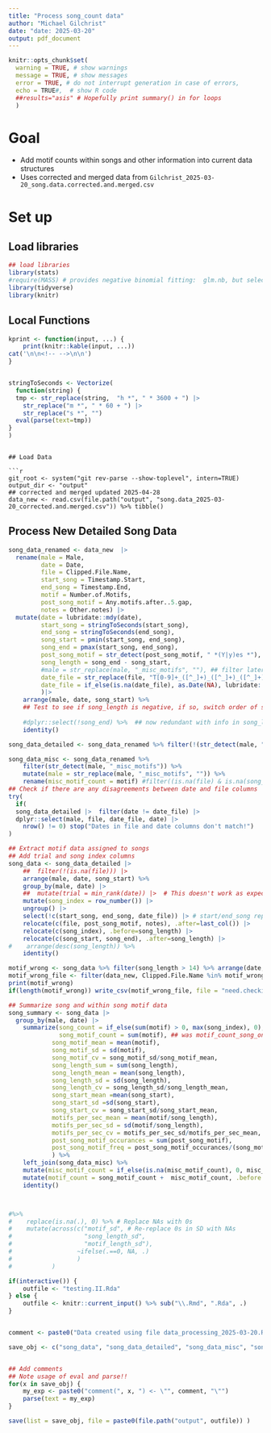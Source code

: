 ```yaml
---
title: "Process song_count data"
author: "Michael Gilchrist"
date: "date: 2025-03-20"
output: pdf_document
---
```


```r

knitr::opts_chunk$set(
  warning = TRUE, # show warnings
  message = TRUE, # show messages
  error = TRUE, # do not interrupt generation in case of errors,
  echo = TRUE#,  # show R code
  ##results="asis" # Hopefully print summary() in for loops
  )


```
# Goal

- Add motif counts within songs and other information into current data structures
- Uses corrected and merged data from `Gilchrist_2025-03-20_song.data.corrected.and.merged.csv`


# Set up

## Load libraries

```r


## load libraries
library(stats)
#require(MASS) # provides negative binomial fitting:  glm.nb, but select conflicts with dplyr
library(tidyverse)
library(knitr)
```
## Local Functions

```r

kprint <- function(input, ...) {
    print(knitr::kable(input, ...))
cat('\n\n<!-- -->\n\n')
}


stringToSeconds <- Vectorize(
  function(string) {
  tmp <- str_replace(string,  "h *", " * 3600 + ") |>
    str_replace("m *", " * 60 + ") |>
    str_replace("s *", "")
  eval(parse(text=tmp))
}
)

```


```

## Load Data

```r

git_root <- system("git rev-parse --show-toplevel", intern=TRUE)
output_dir <- "output"
## corrected and merged updated 2025-04-28
data_new <- read.csv(file.path("output", "song.data_2025-03-20_corrected.and.merged.csv")) %>% tibble() 
```

## Process New Detailed Song Data

```r

song_data_renamed <- data_new  |>
  rename(male = Male,
         date = Date,
         file = Clipped.File.Name,
         start_song = Timestamp.Start,
         end_song = Timestamp.End,
         motif = Number.of.Motifs,
         post_song_motif = Any.motifs.after..5.gap,
         notes = Other.notes) |>
  mutate(date = lubridate::mdy(date),
         start_song = stringToSeconds(start_song),
         end_song = stringToSeconds(end_song),
         song_start = pmin(start_song, end_song),
         song_end = pmax(start_song, end_song),
         post_song_motif = str_detect(post_song_motif, " *(Y|y)es *"),
         song_length = song_end - song_start,
         #male = str_replace(male, "_misc_motifs", ""), ## filter later
         date_file = str_replace(file, "T[0-9]+_([^_]+)_([^_]+)_([^_]+)_[0-9]+", "\\3-\\1-\\2"),
         date_file = if_else(is.na(date_file), as.Date(NA), lubridate::ymd(date_file))
         )|>
    arrange(male, date, song_start) %>%
    ## Test to see if song_length is negative, if so, switch order of song_start and song_end
    
    #dplyr::select(!song_end) %>%  ## now redundant with info in song_length
    identity()

song_data_detailed <- song_data_renamed %>% filter(!(str_detect(male, "_misc_motifs")))

song_data_misc <- song_data_renamed %>%
    filter(str_detect(male, "_misc_motifs")) %>% 
    mutate(male = str_replace(male, "_misc_motifs", "")) %>% 
    rename(misc_motif_count = motif) #filter((is.na(file) & is.na(song_start)))
## Check if there are any disagreements between date and file columns
try(
  if(
  song_data_detailed |>  filter(date != date_file) |>
  dplyr::select(male, file, date_file, date) |>
    nrow() != 0) stop("Dates in file and date columns don't match!")
)

```

```r

## Extract motif data assigned to songs
## Add trial and song index columns
song_data <- song_data_detailed |>
    ##  filter(!(is.na(file))) |>
    arrange(male, date, song_start) %>%
    group_by(male, date) |>
    ##  mutate(trial = min_rank(date)) |>  # This doesn't work as expected because the same dates across songs are not merged, but treated as instances, so the same date is counted many times with the same ranking
    mutate(song_index = row_number()) |>
    ungroup() |>
    select(!c(start_song, end_song, date_file)) |> # start/end_song replaced by song_start/end
    relocate(c(file, post_song_motif, notes), .after=last_col()) |>
    relocate(c(song_index), .before=song_length) |>
    relocate(c(song_start, song_end), .after=song_length) |>
#    arrange(desc(song_length)) %>%
    identity()

motif_wrong <- song_data %>% filter(song_length > 14) %>% arrange(date, file)
motif_wrong_file <- filter(data_new, Clipped.File.Name %in% motif_wrong$file)
print(motif_wrong)
if(length(motif_wrong)) write_csv(motif_wrong_file, file = "need.checking_2025-03-20.csv")
```

```r
 
## Summarize song and within song motif data
song_summary <- song_data |>
  group_by(male, date) |>
    summarize(song_count = if_else(sum(motif) > 0, max(song_index), 0),
              song_motif_count = sum(motif), ## was motif_count_song_only
            song_motif_mean = mean(motif),
            song_motif_sd = sd(motif),
            song_motif_cv = song_motif_sd/song_motif_mean,
            song_length_sum = sum(song_length),
            song_length_mean = mean(song_length),
            song_length_sd = sd(song_length),
            song_length_cv = song_length_sd/song_length_mean,
            song_start_mean =mean(song_start),
            song_start_sd =sd(song_start),
            song_start_cv = song_start_sd/song_start_mean,
            motifs_per_sec_mean = mean(motif/song_length),
            motifs_per_sec_sd = sd(motif/song_length),
            motifs_per_sec_cv = motifs_per_sec_sd/motifs_per_sec_mean,
            post_song_motif_occurances = sum(post_song_motif),
            post_song_motif_freq = post_song_motif_occurances/(song_motif_count)
            ) %>% 
    left_join(song_data_misc) %>% 
    mutate(misc_motif_count = if_else(is.na(misc_motif_count), 0, misc_motif_count)) %>%
    mutate(motif_count = song_motif_count +  misc_motif_count, .before = song_count) %>%
    identity()



#%>%
#    replace(is.na(.), 0) %>% # Replace NAs with 0s
#    mutate(across(c("motif_sd", # Re-replace 0s in SD with NAs 
#                    "song_length_sd",
#                    "motif_length_sd"), 
#                  ~ifelse(.==0, NA, .)
#                  )
#           )


```

```r

if(interactive()) {
    outfile <- "testing.II.Rda"
} else {
    outfile <- knitr::current_input() %>% sub("\\.Rmd", ".Rda", .)
}


comment <- paste0("Data created using file data_processing_2025-03-20.Rmd on ", date()) 

save_obj <- c("song_data", "song_data_detailed", "song_data_misc", "song_summary")


## Add comments
## Note usage of eval and parse!!
for(x in save_obj) {
    my_exp <- paste0("comment(", x, ") <- \"", comment, "\"")
    parse(text = my_exp)
}

save(list = save_obj, file = paste0(file.path("output", outfile)) )


```
